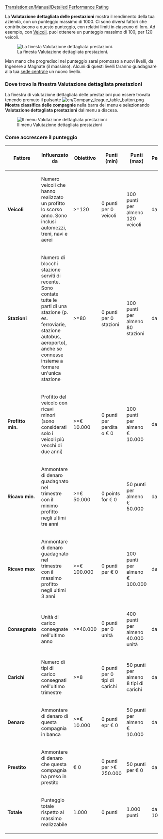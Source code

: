 [[Translation:en/Manual/Detailed Performance Rating]]


La  '''Valutazione dettagliata delle prestazioni''' mostra il rendimento della tua azienda, con un punteggio massimo di 1000. Ci sono diversi fattori che contribuiscono a questo punteggio, con relativi limiti in ciascuno di loro. Ad esempio, con [[it/Manual/Veicoli|Veicoli]], puoi ottenere un punteggio massimo di 100, per 120 veicoli.

[[File:it/Manual/Performancerating.png|center|frame|La finesta Valutazione dettagliata prestazioni.]]

Man mano che progredisci nel punteggio sarai promosso a nuovi livelli, da Ingenere a Magnate (il massimo). Alcuni di questi livelli faranno guadagnare alla tua [[it/Archive/Manual/Sede centrale|sede centrale]] un nuovo livello.

=== Dove trovo la finestra Valutazione dettagliata prestazioni ===
La finestra di valutazione dettagliata delle prestazioni può essere trovata tenendo premuto il pulsante [[File:en/Company league table button.png]] '''Mostra classifica delle compagnie''' nella barra dei menu e selezionando '''Valutazione dettagliata prestazioni''' dal menu a discesa.


[[File:it/Manual/Menu detailed performance rating.png|center|frame|Il menu Valutazione dettagliata prestazioni]]

=== Come accrescere il punteggio ===

{|{{en/Wikitable}} 
|- style="background:#efefef; "
!Fattore !! Influenzato da !! Obiettivo !! Punti (min) !! Punti (max) !! Percentuale 
|-
|'''Veicoli'''||style="width: 300px;"|Numero veicoli che hanno realizzato un profitto lo scorso anno. Sono inclusi automezzi, treni, navi e aerei ||>=120||0 punti per 0 veicoli||100 punti per almeno 120 veicoli||da 0 a 10%
|-
|'''Stazioni'''||Numero di blocchi stazione serviti di recente. Sono contate tutte le parti di una stazione (p. es. ferroviarie, stazione autobus, aeroporto), anche se connesse insieme a formare un'unica stazione||>=80||0 punti per 0 stazioni||100 punti per almeno 80 stazioni||da 0 a 10%
|-
|'''Profitto min.'''||Profitto del veicolo con ricavi minori (sono considerati solo i veicoli più vecchi di due anni)||>=€ 10.000||0 punti per perdita o € 0||100 punti per almeno € 10.000||da 0 a 10%
|-
|'''Ricavo min.'''||Ammontare di denaro guadagnato nel trimestre con il minimo profitto negli ultimi tre anni||>=€ 50.000||0 points for € 0||50 punti per almeno € 50.000||da 0 a 5%
|-
|'''Ricavo max'''||Ammontare di denaro guadagnato nel trimestre con il massimo profitto negli ultimi 3 anni||>=€ 100.000||0 punti per € 0||100 punti per almeno € 100.000||da 0 a 10%
|-
|'''Consegnato'''||Unità di carico consegnate nell'ultimo anno||>=40.000||0 punti per 0 unità||400 punti per almeno 40.000 unità||da 0 a 40%
|-
|'''Carichi'''||Numero di tipi di carico consegnati nell'ultimo trimestre||>=8||0 punti per 0 tipi di carichi||50 punti per almeno 8 tipi di carichi ||da 0 a 5% 
|-
|'''Denaro'''||Ammontare di denaro di questa compagnia in banca||>=€ 10.000||0 punti epr € 0||50 punti per almeno € 10.000||da 0 a 5%
|-
|'''Prestito'''||Ammontare di denaro che questa compagnia ha preso in prestito||€ 0||0 punti per >€ 250.000||50 punti per € 0||da 0 a 5%%
|- style="background:#efefef"
|'''Totale''' || Punteggio totale rispetto al massimo realizzabile ||1.000|| 0 punti || 1.000 punti || da 0 a 100%
|}
